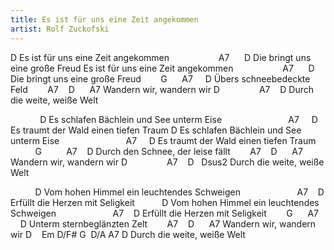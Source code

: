 ```yaml
---
title: Es ist für uns eine Zeit angekommen
artist: Rolf Zuckofski
---
```


D
Es ist für uns eine Zeit angekommen
                    A7      D
Die bringt uns eine große Freud
Es ist für uns eine Zeit angekommen
                    A7      D
Die bringt uns eine große Freud
        G      A7     D
Übers schneebedeckte Feld
        A7    D      A7
Wandern wir, wandern wir
 D                A7    D
Durch die weite, weiße Welt

             D
Es schlafen Bächlein und See unterm Eise
                           A7     D
Es traumt der Wald einen tiefen Traum
D
Es schlafen Bächlein und See unterm Eise
                           A7     D
Es traumt der Wald einen tiefen Traum
             G          A7    D
Durch den Schnee, der leise fällt
        A7    D      A7
Wandern wir, wandern wir
 D                A7    D   Dsus2
Durch die weite, weiße Welt

           D
Vom hohen Himmel ein leuchtendes Schweigen
                       A7    D
Erfüllt die Herzen mit Seligkeit
           D
Vom hohen Himmel ein leuchtendes Schweigen
                       A7    D
Erfüllt die Herzen mit Seligkeit
        G      A7       D
Unterm sternbeglänzten Zelt
        A7    D      A7
Wandern wir, wandern wir
 D    Em D/F# G  D/A A7 D
Durch die weite, weiße Welt